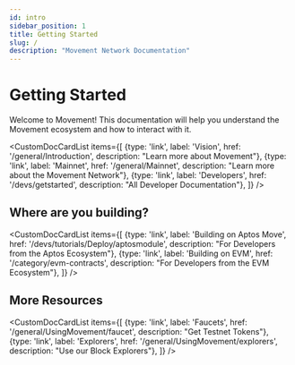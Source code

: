 ```yaml
---
id: intro
sidebar_position: 1
title: Getting Started
slug: /
description: "Movement Network Documentation"
---
```



# Getting Started

Welcome to Movement! This documentation will help you understand the Movement ecosystem and how to interact with it.

<CustomDocCardList items={[
  {type: 'link', label: 'Vision', href: '/general/Introduction', description: "Learn more about Movement"},
  {type: 'link', label: 'Mainnet', href: '/general/Mainnet', description: "Learn more about the Movement Network"},
  {type: 'link', label: 'Developers', href: '/devs/getstarted', description: "All Developer Documentation"},
]} />

## Where are you building?

<CustomDocCardList items={[
  {type: 'link', label: 'Building on Aptos Move', href: '/devs/tutorials/Deploy/aptosmodule', description: "For Developers from the Aptos Ecosystem"},
  {type: 'link', label: 'Building on EVM', href: '/category/evm-contracts', description: "For Developers from the EVM Ecosystem"},
]} />
  
## More Resources

<CustomDocCardList items={[
  {type: 'link', label: 'Faucets', href: '/general/UsingMovement/faucet', description: "Get Testnet Tokens"},
  {type: 'link', label: 'Explorers', href: '/general/UsingMovement/explorers', description: "Use our Block Explorers"},
]} />

